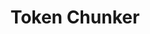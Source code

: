 ---
title: Token Chunker
description: Split text into fixed-size token chunks with customizable overlap
---